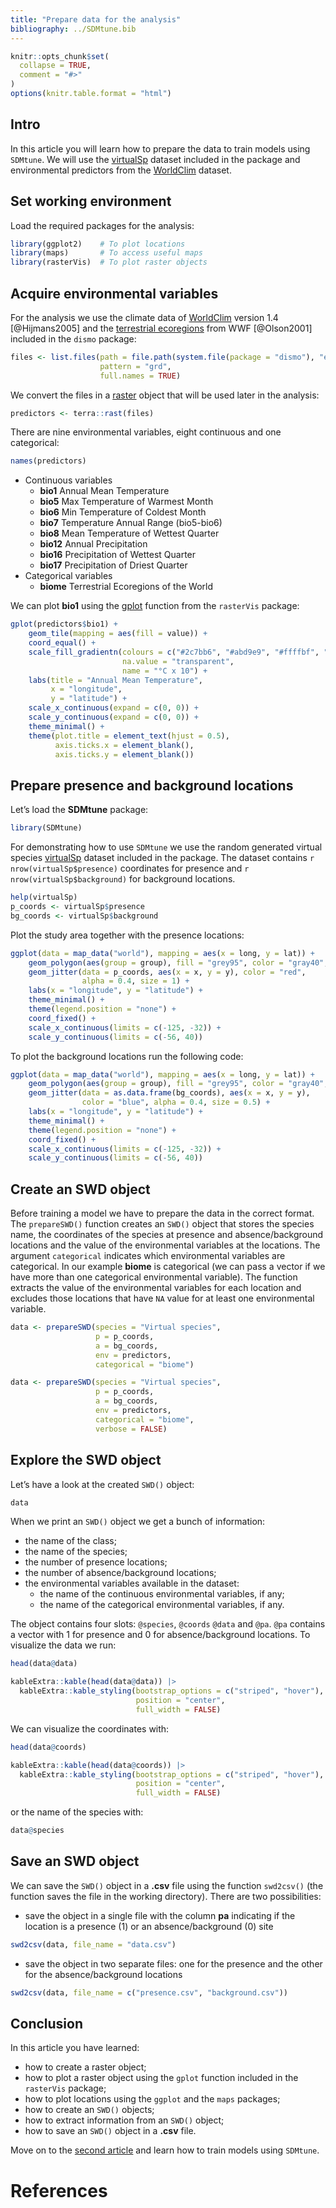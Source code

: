 ```yaml
---
title: "Prepare data for the analysis"
bibliography: ../SDMtune.bib
---
```


```r
knitr::opts_chunk$set(
  collapse = TRUE,
  comment = "#>"
)
options(knitr.table.format = "html")
```

## Intro

In this article you will learn how to prepare the data to train models using `SDMtune`. We will use the [virtualSp](../../reference/virtualSp.html) dataset included in the package and environmental predictors from the  [WorldClim](https://www.worldclim.org/) dataset.

## Set working environment

Load the required packages for the analysis:

```r
library(ggplot2)    # To plot locations
library(maps)       # To access useful maps
library(rasterVis)  # To plot raster objects
```

## Acquire environmental variables

For the analysis we use the climate data of [WorldClim](https://www.worldclim.org/) version 1.4 [@Hijmans2005] and the [terrestrial ecoregions](https://www.worldwildlife.org/publications/terrestrial-ecoregions-of-the-world)  from WWF [@Olson2001] included in the `dismo` package:

```r
files <- list.files(path = file.path(system.file(package = "dismo"), "ex"),
                    pattern = "grd",
                    full.names = TRUE)
```

We convert the files in a [raster](https://www.rdocumentation.org/packages/terra/versions/1.6-17/topics/rast) object that will be used later in the analysis:
```r
predictors <- terra::rast(files)
```

There are nine environmental variables, eight continuous and one categorical:
```r
names(predictors)
```

* Continuous variables
    + **bio1** Annual Mean Temperature
    + **bio5** Max Temperature of Warmest Month
    + **bio6** Min Temperature of Coldest Month
    + **bio7** Temperature Annual Range (bio5-bio6)
    + **bio8** Mean Temperature of Wettest Quarter
    + **bio12** Annual Precipitation
    + **bio16** Precipitation of Wettest Quarter
    + **bio17** Precipitation of Driest Quarter
* Categorical variables
    + **biome** Terrestrial Ecoregions of the World

We can plot **bio1** using the [gplot](https://www.rdocumentation.org/packages/rasterVis/versions/0.43/topics/gplot-methods) function from the `rasterVis` package:

```r
gplot(predictors$bio1) +
    geom_tile(mapping = aes(fill = value)) +
    coord_equal() +
    scale_fill_gradientn(colours = c("#2c7bb6", "#abd9e9", "#ffffbf", "#fdae61", "#d7191c"),
                         na.value = "transparent",
                         name = "°C x 10") +
    labs(title = "Annual Mean Temperature",
         x = "longitude",
         y = "latitude") +
    scale_x_continuous(expand = c(0, 0)) +
    scale_y_continuous(expand = c(0, 0)) +
    theme_minimal() +
    theme(plot.title = element_text(hjust = 0.5),
          axis.ticks.x = element_blank(),
          axis.ticks.y = element_blank())
```

## Prepare presence and background locations

Let's load the **SDMtune** package:

```r
library(SDMtune)
```

For demonstrating how to use `SDMtune` we use the random generated virtual species [virtualSp](../../reference/virtualSp.html) dataset included in the package. The dataset contains `r nrow(virtualSp$presence)` coordinates for presence and `r nrow(virtualSp$background)` for background locations.
```r
help(virtualSp)
p_coords <- virtualSp$presence
bg_coords <- virtualSp$background
```

Plot the study area together with the presence locations:
```r
ggplot(data = map_data("world"), mapping = aes(x = long, y = lat)) +
    geom_polygon(aes(group = group), fill = "grey95", color = "gray40", size = 0.2) +
    geom_jitter(data = p_coords, aes(x = x, y = y), color = "red",
                alpha = 0.4, size = 1) +
    labs(x = "longitude", y = "latitude") +
    theme_minimal() +
    theme(legend.position = "none") +
    coord_fixed() +
    scale_x_continuous(limits = c(-125, -32)) +
    scale_y_continuous(limits = c(-56, 40))
```

To plot the background locations run the following code:

```r
ggplot(data = map_data("world"), mapping = aes(x = long, y = lat)) +
    geom_polygon(aes(group = group), fill = "grey95", color = "gray40", size = 0.2) +
    geom_jitter(data = as.data.frame(bg_coords), aes(x = x, y = y),
                color = "blue", alpha = 0.4, size = 0.5) +
    labs(x = "longitude", y = "latitude") +
    theme_minimal() +
    theme(legend.position = "none") +
    coord_fixed() +
    scale_x_continuous(limits = c(-125, -32)) +
    scale_y_continuous(limits = c(-56, 40))
```

## Create an SWD object

Before training a model we have to prepare the data in the correct format. The `prepareSWD()` function creates an `SWD()` object that stores the species name, the coordinates of the species at presence and absence/background locations and the value of the environmental variables at the locations. The argument `categorical` indicates which environmental variables are categorical. In our example **biome** is categorical (we can pass a vector if we have more than one categorical environmental variable). The function extracts the value of the environmental variables for each location and excludes those locations that have `NA` value for at least one environmental variable.

```r
data <- prepareSWD(species = "Virtual species",
                   p = p_coords,
                   a = bg_coords,
                   env = predictors,
                   categorical = "biome")
```
```r
data <- prepareSWD(species = "Virtual species",
                   p = p_coords,
                   a = bg_coords,
                   env = predictors,
                   categorical = "biome",
                   verbose = FALSE)
```

## Explore the SWD object

Let's have a look at the created `SWD()` object:

```r
data
```

When we print an `SWD()` object we get a bunch of information:

* the name of the class;
* the name of the species;
* the number of presence locations;
* the number of absence/background locations;
* the environmental variables available in the dataset:
    + the name of the continuous environmental variables, if any;
    + the name of the categorical environmental variables, if any.

The object contains four slots: `@species`, `@coords` `@data` and `@pa`. `@pa` contains a vector with 1 for presence and 0 for absence/background locations. To visualize the data we run:

```r
head(data@data)
```
```r
kableExtra::kable(head(data@data)) |> 
  kableExtra::kable_styling(bootstrap_options = c("striped", "hover"),
                            position = "center",
                            full_width = FALSE)
```

We can visualize the coordinates with:

```r
head(data@coords)
```
```r
kableExtra::kable(head(data@coords)) |> 
  kableExtra::kable_styling(bootstrap_options = c("striped", "hover"),
                            position = "center",
                            full_width = FALSE)
```

or the name of the species with:
```r
data@species
```

## Save an SWD object

We can save the `SWD()` object in a **.csv** file using the function `swd2csv()` (the function saves the file in the working directory). There are two possibilities:

* save the object in a single file with the column **pa** indicating if the location is a presence (1) or an absence/background (0) site
```r
swd2csv(data, file_name = "data.csv")
```

* save the object in two separate files: one for the presence and the other for the absence/background locations
```r
swd2csv(data, file_name = c("presence.csv", "background.csv"))
```

## Conclusion

In this article you have learned:

* how to create a raster object;
* how to plot a raster object using the `gplot` function included in the `rasterVis` package;
* how to plot locations using the `ggplot` and the `maps` packages;
* how to create an `SWD()` objects;
* how to extract information from an `SWD()` object;
* how to save an `SWD()` object in a **.csv** file.

Move on to the [second article](./train-model.html) and learn how to train models using `SDMtune`.

# References
